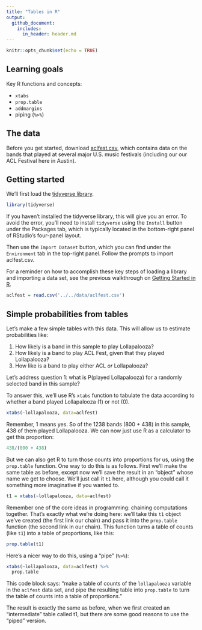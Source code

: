 ```yaml
---
title: "Tables in R"
output:
  github_document:
    includes:
      in_header: header.md
---
```




```r
knitr::opts_chunk$set(echo = TRUE)
```

## Learning goals

Key R functions and concepts:  

- `xtabs`
- `prop.table`
- `addmargins`
- piping (`%>%`)  

## The data

Before you get started, download [aclfest.csv](http://jgscott.github.io/teaching/data/aclfest.csv), which contains data on the bands that played at several major U.S. music festivals (including our our ACL Festival here in Austin).  

## Getting started

We'll first load the [tidyverse library](https://www.tidyverse.org/). 

```r
library(tidyverse)
```

If you haven't installed the tidyverse library, this will give you an error.  To avoid the error, you'll need to install `tidyverse` using the `Install` button under the Packages tab, which is typically located in the bottom-right panel of RStudio's four-panel layout.

Then use the `Import Dataset` button, which you can find under the `Environment` tab in the top-right panel.  Follow the prompts to import aclfest.csv.

For a reminder on how to accomplish these key steps of loading a library and importing a data set, see the previous walkthrough on [Getting Started in R]().  

```r
aclfest = read.csv('../../data/aclfest.csv')
```

## Simple probabilities from tables

Let's make a few simple tables with this data.  This will allow us to estimate probabilities like:  

1. How likely is a band in this sample to play Lollapalooza?  
2. How likely is a band to play ACL Fest, given that they played Lollapalooza?  
3. How like is a band to play either ACL _or_ Lollapalooza?  


Let's address question 1: what is P(played Lollapalooza) for a randomly selected band in this sample?

To answer this, we'll use R's `xtabs` function to tabulate the data according to whether a band played Lollapalooza (1) or not (0).  

```r
xtabs(~lollapalooza, data=aclfest)
```

Remember, 1 means yes.  So of the 1238 bands (800 + 438) in this sample, 438 of them played Lollapalooza.  We can now just use R as a calculator to get this proportion:

```r
438/(800 + 438)
```

But we can also get R to turn those counts into proportions for us, using the `prop.table` function.  One way to do this is as follows.  First we'll make the same table as before, except now we'll save the result in an "object" whose name we get to choose.  We'll just call it `t1` here, although you could call it something more imaginative if you wanted to.  

```r
t1 = xtabs(~lollapalooza, data=aclfest)
```

Remember one of the core ideas in programming: chaining computations together.    That's exactly what we're doing here: we'll take this `t1` object we've created (the first link our chain) and pass it into the `prop.table` function (the second link in our chain).  This function turns a table of counts (like `t1`) into a table of proportions, like this:

```r
prop.table(t1)
```


Here's a nicer way to do this, using a "pipe" (`%>%`):
```r
xtabs(~lollapalooza, data=aclfest) %>%
  prop.table
```

This code block says: "make a table of counts of the `lollapalooza` variable in the `aclfest` data set, and pipe the resulting table into `prop.table` to turn the table of counts into a table of proportions."

The result is exactly the same as before, when we first created an "intermediate" table called t1, but there are some good reasons to use the "piped" version.



<!-- # Q2: what is P(played ACL | played Lollapalooza)? -->
<!-- # A: cross tabulate the data by both festivals -->
<!-- xtabs(~acl + lollapalooza, data=aclfest) -->

<!-- # As before, we can treat R just like a calculator... -->

<!-- # how many bands played lollapalooza? -->
<!-- # (we actually knew this from the previosu calculuation, -->
<!-- # but pretend we didn't.) -->
<!-- 77+361 -->

<!-- # of those 438 bands, how many also played ACL? -->
<!-- 77/438 -->

<!-- # save the table in an "object" whose name we get to choose. -->
<!-- t2 = xtabs(~acl + lollapalooza, data=aclfest) -->
<!-- my_table -->

<!-- # Turn counts into proportions. -->
<!-- # This makes the whole table sum to 1. -->
<!-- prop.table(my_table) -->

<!-- # It's often easier to organize your steps using "pipes". -->
<!-- # Here we "pipe" the table of counts into the "prop.table" function -->
<!-- xtabs(~acl + lollapalooza, data=aclfest) %>% -->
<!--   prop.table -->

<!-- # You can add further steps in the pipeline. -->
<!-- # For example, "addmargins" adds the sum of each row and column. -->
<!-- xtabs(~acl + lollapalooza, data=aclfest) %>% -->
<!--   prop.table %>% -->
<!--   addmargins -->

<!-- # We can add an optional "flag" to prop.table to get conditional probabilities. -->
<!-- # Here we condition on the second variable (margin=2), which is lollapalooza. -->
<!-- # This makes the columns sum to 1. -->
<!-- xtabs(~acl + lollapalooza, data=aclfest) %>% -->
<!--   prop.table(margin=2) -->
<!-- # Concusion: P(ACL = 1 | Loll = 1) = 0.176 -->
<!-- # This is exactly what we calculated "by hand." -->

<!-- # Add a step in the pipeline to round to three decimal places. -->
<!-- xtabs(~acl + lollapalooza, data=aclfest) %>% -->
<!--   prop.table(margin=2) %>% -->
<!--   round(3) -->
